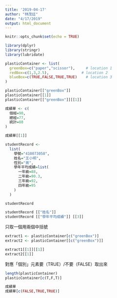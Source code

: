 ```yaml
---
title: '2019-04-17'
author: "林茂廷"
date: "4/17/2019"
output: html_document
---
```


```r
knitr::opts_chunk$set(echo = TRUE)
```

```r
library(dplyr)
library(stringr)
library(lubridate)
```

```r
plasticContainer <- list(
  greenBox=c("paper","scissor"),     # location 1
  redBox=c(1,3,2.5),               # location 2
  blueBox=c(TRUE,FALSE,TRUE,TRUE)    # location 3
)
```

```r
plasticContainer[["greenBox"]] 
plasticContainer[[1]]
plasticContainer[["greenBox"]][[1]]
```

```r
成績單 <- c(
  個經=90,
  總經=77,
  統計=88
)

成績單[[1]]
```

```r
studentRecord <-
  list(
    學號="410073058",
    姓名="王小明",
    性別="男",
    學年平均成績=list(
      一年級=88,
      二年級=90.3,
      三年級=92,
      四年級=95
    )
  )

studentRecord

studentRecord [["姓名"]]
studentRecord [["學年平均成績"]] [[3]]
```

只取一個用兩個中括號
```r
extract1 <- plasticContainer[c("greenBox")]
extract2 <- plasticContainer[[c("greenBox")]]

extract1[[1]][[1]]
extract2[[1]]
```

對應「個別」元素要（TRUE）/不要（FALSE）取出來
```r
length(plasticContainer)
plasticContainer[c(T,F,T)]

成績單
成績單[c(FALSE,TRUE,TRUE)]
```

